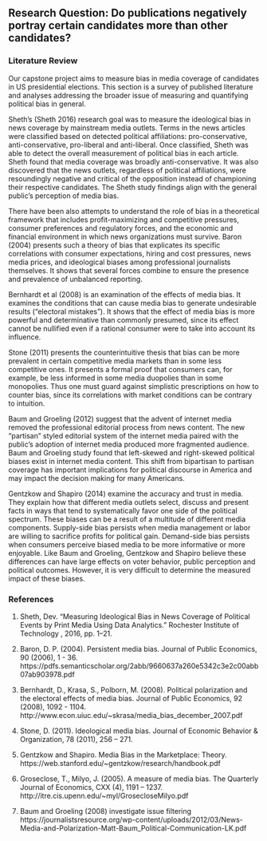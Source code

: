 

## Research Question: Do publications negatively portray certain candidates more than other candidates?

### Literature Review

Our capstone project aims to measure bias in media coverage of candidates in US presidential elections. This section is a survey of published literature and analyses addressing the broader issue of measuring and quantifying political bias in general.

Sheth’s (Sheth 2016) research goal was to measure the ideological bias in news coverage by mainstream media outlets. Terms in the news articles were classified based on detected political affiliations: pro-conservative, anti-conservative, pro-liberal and anti-liberal. Once classified, Sheth was able to detect the overall measurement of political bias in each article. Sheth found that media coverage was broadly anti-conservative. It was also discovered that the news outlets, regardless of political affiliations, were resoundingly negative and critical of the opposition instead of championing their respective candidates. The Sheth study findings align with the general public’s perception of media bias. 

There have been also attempts to understand the role of bias in a theoretical framework that includes profit-maximizing and competitive pressures, consumer preferences and regulatory forces, and the economic and financial environment in which news organizations must survive. Baron (2004) presents such a theory of bias that explicates its specific correlations with consumer expectations, hiring and cost pressures, news media prices, and ideological biases among professional journalists themselves. It shows that several forces combine to ensure the presence and prevalence of unbalanced reporting.

Bernhardt et al (2008) is an examination of the effects of media bias. It examines the conditions that can cause media bias to generate undesirable results ("electoral mistakes"). It shows that the effect of media bias is more powerful and determinative than commonly presumed, since its effect cannot be nullified even if a rational consumer were to take into account its influence.

Stone (2011) presents the counterintuitive thesis that bias can be more prevalent in certain competitive media markets than in some less competitive ones. It presents a formal proof that consumers can, for example, be less informed in some media duopolies than in some monopolies. Thus one must guard against simplistic prescriptions on how to counter bias, since its correlations with market conditions can be contrary to intuition.

Baum and Groeling (2012) suggest that the advent of internet media removed the professional editorial process from news content. The new “partisan” styled editorial system of the internet media paired with the public’s adoption of internet media produced more fragmented audience. Baum and Groeling study found that left-skewed and right-skewed political biases exist in internet media content. This shift from bipartisan to partisan coverage has important implications for political discourse in America and may impact the decision making for many Americans.

Gentzkow and Shapiro (2014) examine the accuracy and trust in media. They explain how that different media outlets select, discuss and present facts in ways that tend to systematically favor one side of the political spectrum. These biases can be a result of a multitude of different media components. Supply-side bias persists when media management or labor are willing to sacrifice profits for political gain. Demand-side bias persists when consumers perceive biased media to be more informative or more enjoyable. Like Baum and Groeling, Gentzkow and Shapiro believe these differences can have large effects on voter behavior, public perception and political outcomes. However, it is very difficult to determine the measured impact of these biases. 

### References

1. Sheth, Dev. “Measuring Ideological Bias in News Coverage of Political Events by Print Media Using Data Analytics.” Rochester Institute of Technology , 2016, pp. 1–21.

2. Baron, D. P. (2004). Persistent media bias. Journal of Public Economics, 90 (2006), 1 - 36.  https://pdfs.semanticscholar.org/2abb/9660637a260e5342c3e2c00abb07ab903978.pdf

3. Bernhardt, D., Krasa, S., Polborn, M. (2008). Political polarization and the electoral effects of media bias. Journal of Public Economics, 92 (2008), 1092 - 1104. http://www.econ.uiuc.edu/~skrasa/media_bias_december_2007.pdf

4. Stone, D. (2011). Ideological media bias. Journal of Economic Behavior & Organization, 78 (2011), 256 – 271.

5. Gentzkow and Shapiro. Media Bias in the Marketplace: Theory. https://web.stanford.edu/~gentzkow/research/handbook.pdf   

6. Groseclose, T., Milyo, J. (2005). A measure of media bias. The Quarterly Journal of Economics, CXX (4), 1191 – 1237. 
http://itre.cis.upenn.edu/~myl/GrosecloseMilyo.pdf

7. Baum and Groeling (2008) investigate issue filtering
https://journalistsresource.org/wp-content/uploads/2012/03/News-Media-and-Polarization-Matt-Baum_Political-Communication-LK.pdf
